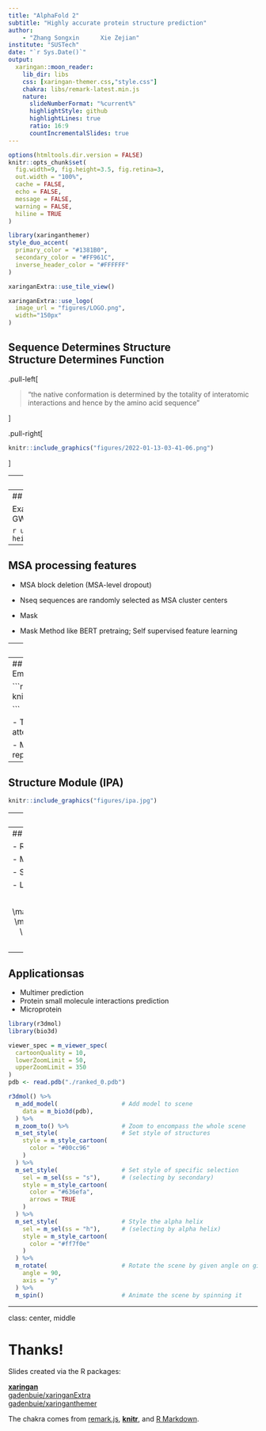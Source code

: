 ```yaml
---
title: "AlphaFold 2"
subtitle: "Highly accurate protein structure prediction"
author: 
    - "Zhang Songxin      Xie Zejian"
institute: "SUSTech"
date: "`r Sys.Date()`"
output:
  xaringan::moon_reader:
    lib_dir: libs
    css: [xaringan-themer.css,"style.css"]
    chakra: libs/remark-latest.min.js
    nature:
      slideNumberFormat: "%current%"
      highlightStyle: github
      highlightLines: true
      ratio: 16:9
      countIncrementalSlides: true
---
```


```r
options(htmltools.dir.version = FALSE)
knitr::opts_chunk$set(
  fig.width=9, fig.height=3.5, fig.retina=3,
  out.width = "100%",
  cache = FALSE,
  echo = FALSE,
  message = FALSE, 
  warning = FALSE,
  hiline = TRUE
)
```

```r
library(xaringanthemer)
style_duo_accent(
  primary_color = "#1381B0",
  secondary_color = "#FF961C",
  inverse_header_color = "#FFFFFF"
)
```

```r
xaringanExtra::use_tile_view()
```

```r
xaringanExtra::use_logo(
  image_url = "figures/LOGO.png",
  width="150px"
)
```


## Sequence Determines Structure <br> Structure Determines Function


.pull-left[

>"the native conformation is determined by the totality of interatomic interactions and  hence by the amino acid sequence"

]

.pull-right[
```r

knitr::include_graphics("figures/2022-01-13-03-41-06.png")

```
]

---
## Input MSA

- Search at protein DB

```r
url <- "https://toolkit.tuebingen.mpg.de/tools/hhblits"
knitr::include_url(url, height = "400px")
```

---
## MSA Results

Example sequence: 
GWSTELEKHREELKEFLKKEGITNVEIRIDNGRLEVRVEGGTERLKRFLEELRQKLEKKGYTVDIKIE

```r
url <- "https://toolkit.tuebingen.mpg.de/jobs/6366618"
knitr::include_url(url, height = "400px")
```

---

## MSA processing features

- MSA block deletion (MSA-level dropout)  
  
- Nseq sequences are randomly selected as MSA cluster centers

- Mask

- Mask Method like BERT pretraing; Self supervised feature learning


---
## Processing Input Embedding

```r

knitr::include_graphics("figures/embed.jpg")

```


---
## Evoformer Block(Sequence Embedding)

```r

knitr::include_graphics("figures/evo.jpg")

```

- Transformer Structure and self attention

- MSA representation and Pair representation

---
## Structure Module (IPA)

```r

knitr::include_graphics("figures/ipa.jpg")

```


---
## Structure Module (IPA)

```r

knitr::include_graphics("figures/ipa2.jpg")

```

---
## Model Training

- Recycling in training and inference

- MSA resampling at training and inference

- Self distillation

- Loss function

$$\mathcal{L}=\begin{cases}
    0.5 \mathcal{L}_{FAPE}+0.5 \mathcal{L}_{aux}+0.3\mathcal{L}_{dist}+2\mathcal{L}_{msa}+0.01 \mathcal{L}_{conf} & \text{training} \\
    \mathcal{L}_{training} + 0.01 \mathcal{L}_{exp resolved} +1.0 \mathcal{L}_{viol} & \text{fine-tuning}
\end{cases}$$

---
## Applicationsas

- Multimer prediction
- Protein small molecule interactions prediction
- Microprotein
    
```r
library(r3dmol)
library(bio3d)

viewer_spec = m_viewer_spec(
  cartoonQuality = 10,
  lowerZoomLimit = 50,
  upperZoomLimit = 350
)
pdb <- read.pdb("./ranked_0.pdb")

r3dmol() %>%
  m_add_model(                  # Add model to scene
    data = m_bio3d(pdb),
  ) %>%
  m_zoom_to() %>%               # Zoom to encompass the whole scene
  m_set_style(                  # Set style of structures
    style = m_style_cartoon(
      color = "#00cc96"
    )
  ) %>%
  m_set_style(                  # Set style of specific selection
    sel = m_sel(ss = "s"),      # (selecting by secondary)
    style = m_style_cartoon(
      color = "#636efa",
      arrows = TRUE
    )
  ) %>%
  m_set_style(                  # Style the alpha helix
    sel = m_sel(ss = "h"),      # (selecting by alpha helix)
    style = m_style_cartoon(
      color = "#ff7f0e"
    )
  ) %>%
  m_rotate(                     # Rotate the scene by given angle on given axis
    angle = 90,
    axis = "y"
  ) %>%
  m_spin()                      # Animate the scene by spinning it
```

---
class: center, middle

# Thanks!

Slides created via the R packages:

[**xaringan**](https://github.com/yihui/xaringan)<br>
[gadenbuie/xaringanExtra](https://github.com/gadenbuie/xaringanExtra)<br>
[gadenbuie/xaringanthemer](https://github.com/gadenbuie/xaringanthemer)

The chakra comes from [remark.js](https://remarkjs.com), [**knitr**](http://yihui.name/knitr), and [R Markdown](https://rmarkdown.rstudio.com).

